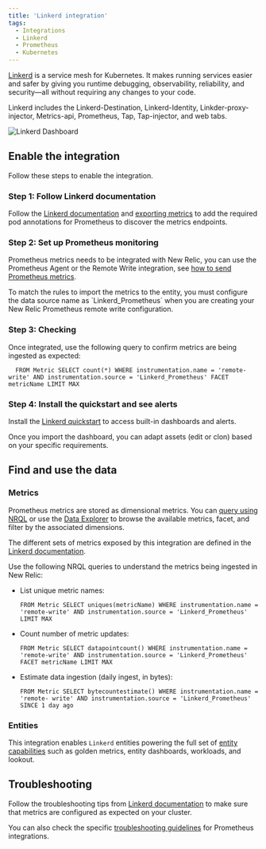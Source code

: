 ```yaml
---
title: 'Linkerd integration'
tags:
  - Integrations
  - Linkerd
  - Prometheus
  - Kubernetes
---
```



[Linkerd](https://linkerd.io/2.12/overview/) is a service mesh for Kubernetes. It makes running services easier and safer by giving you runtime debugging, observability, reliability, and security—all without requiring any changes to your code.

Linkerd includes the Linkerd-Destination, Linkerd-Identity, Linkder-proxy-injector, Metrics-api, Prometheus, Tap, Tap-injector, and web tabs.

<img
  title="Linkerd Dashboard"
  alt="Linkerd Dashboard"
  src={kubernetesLinkerdDashboard}
/>

## Enable the integration

Follow these steps to enable the integration.

### Step 1: Follow Linkerd documentation

Follow the [Linkerd documentation](https://linkerd.io/2.12/tasks/external-prometheus/) and [exporting metrics](https://linkerd.io/2.12/tasks/exporting-metrics/) to add the required pod annotations for Prometheus to discover the metrics endpoints.

### Step 2: Set up Prometheus monitoring

Prometheus metrics needs to be integrated with New Relic, you can use the Prometheus Agent or the Remote Write integration, see [how to send Prometheus metrics](https://docs.newrelic.com/docs/infrastructure/prometheus-integrations/get-started/send-prometheus-metric-data-new-relic/).

<Callout variant="important">
To match the rules to import the metrics to the entity, you must configure the data source name as `Linkerd_Prometheus` when you are creating your New Relic Prometheus remote write configuration.
</Callout>

### Step 3: Checking

Once integrated, use the following query to confirm metrics are being ingested as expected:

```
  FROM Metric SELECT count(*) WHERE instrumentation.name = 'remote-write' AND instrumentation.source = 'Linkerd_Prometheus' FACET metricName LIMIT MAX
```

### Step 4: Install the quickstart and see alerts

Install the [Linkerd quickstart](https://newrelic.com/instant-observability/linkerd-quickstart) to access built-in dashboards and alerts. 

Once you import the dashboard, you can adapt assets (edit or clon) based on your specific requirements.

## Find and use the data

### Metrics

Prometheus metrics are stored as dimensional metrics. You can [query using NRQL](/docs/telemetry-data-platform/get-data/apis/query-metric-data-type/) or use the [Data Explorer](/docs/query-your-data/explore-query-data/browse-data/introduction-data-explorer/) to browse the available metrics, facet, and filter by the associated dimensions.

The different sets of metrics exposed by this integration are defined in the [Linkerd documentation](https://linkerd.io/2.12/reference/proxy-metrics/).

Use the following NRQL queries to understand the metrics being ingested in New Relic:

* List unique metric names:

  ```
  FROM Metric SELECT uniques(metricName) WHERE instrumentation.name = 'remote-write' AND instrumentation.source = 'Linkerd_Prometheus' LIMIT MAX
  ```

* Count number of metric updates:

  ```
  FROM Metric SELECT datapointcount() WHERE instrumentation.name = 'remote-write' AND instrumentation.source = 'Linkerd_Prometheus' FACET metricName LIMIT MAX
  ```

* Estimate data ingestion (daily ingest, in bytes):

	```
  FROM Metric SELECT bytecountestimate() WHERE instrumentation.name = 'remote- write' AND instrumentation.source = 'Linkerd_Prometheus' SINCE 1 day ago
  ```

### Entities

This integration enables `Linkerd` entities powering the full set of [entity capabilities](/docs/new-relic-solutions/new-relic-one/core-concepts/what-entity-new-relic/) such as golden metrics, entity dashboards, workloads, and lookout.

## Troubleshooting

Follow the troubleshooting tips from [Linkerd documentation](https://linkerd.io/2.12/getting-started/) to make sure that metrics are configured as expected on your cluster.

You can also check the specific [troubleshooting guidelines](/docs/infrastructure/prometheus-integrations/troubleshooting/no-data-appears-prometheus-integration) for Prometheus integrations.